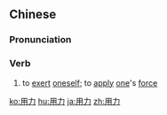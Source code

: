 ==Chinese==
{{zh-forms}}

===Pronunciation===
{{zh-pron
|m=yònglì
|c=jung6 lik6
|h=pfs=yung-li̍t
|mn=qz,tw,xm:ēng-la̍t/tw,zz:iōng-la̍t/xm,zz:iōng-le̍k
|cat=v
}}

===Verb===
{{zh-verb}}

# to [[exert]] [[oneself]]; to [[apply]] [[one]]'s [[force]]

{{zh-cat|Elementary}}

[[ko:用力]]
[[hu:用力]]
[[ja:用力]]
[[zh:用力]]